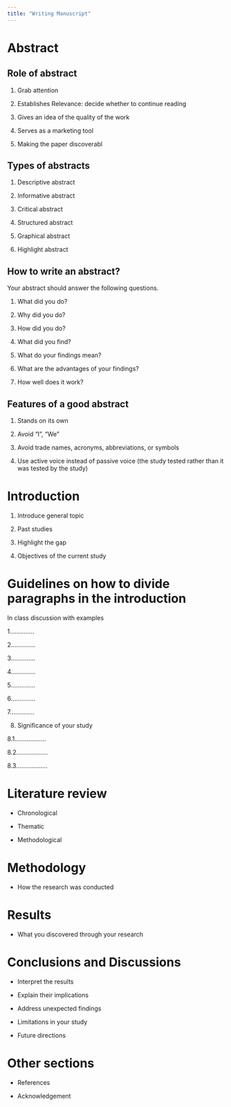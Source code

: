```yaml
---
title: "Writing Manuscript"
---
```


# Abstract

## Role of abstract

1.  Grab attention

2.  Establishes Relevance: decide whether to continue reading

3.  Gives an idea of the quality of the work

4.  Serves as a marketing tool

5.  Making the paper discoverabl

## Types of abstracts

1.  Descriptive abstract

2.  Informative abstract

3.  Critical abstract

4.  Structured abstract

5.  Graphical abstract

6.  Highlight abstract

## How to write an abstract?

Your abstract should answer the following questions.

1.  What did you do?

2.  Why did you do?

3.  How did you do?

4.  What did you find?

5.  What do your findings mean?

6.  What are the advantages of your findings?

7.  How well does it work?

## Features of a good abstract

1.  Stands on its own

2.  Avoid "I", "We"

3.  Avoid trade names, acronyms, abbreviations, or symbols

4.  Use active voice instead of passive voice (the study tested rather than it was tested by the study)

# Introduction

1.  Introduce general topic

2.  Past studies

3.  Highlight the gap

4.  Objectives of the current study

# Guidelines on how to divide paragraphs in the introduction

In class discussion with examples

1..............

2..............

3..............

4..............

5..............

6..............

7..............

8.  Significance of your study

8.1..................

8.2..................

8.3..................

# Literature review

-   Chronological

-   Thematic

-   Methodological

# Methodology

-   How the research was conducted

# Results

-   What you discovered through your research

# Conclusions and Discussions

-   Interpret the results

-   Explain their implications

-   Address unexpected findings

-   Limitations in your study

-   Future directions

# Other sections

-   References

-   Acknowledgement
